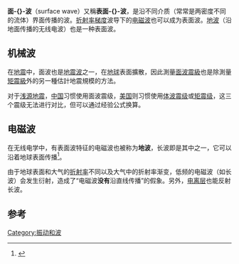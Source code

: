{{noteTA
|G1=Earthquake
}}
{{Expert|time=2015-12-14T03:56:07+00:00}}

'''面-{}-波'''（surface wave）又稱'''表面-{}-波'''，是沿不同介质（常常是两密度不同的流体）界面传播的波。[[折射率|折射率]][[梯度|梯度]]波导下的[[电磁波|电磁波]]也可以成为表面波。[[地波|地波]]（沿地面传播的无线电波）也是一种表面波。

==机械波==
在[[地震|地震]]中，面波也是[[地震波|地震波]]之一，在[[地球|地球]]表面擴散，因此測量[[面波震級|面波震級]]也是除測量[[矩震級|矩震級]]外的另一種估計地震規模的方法。

对于[[浅源地震|浅源地震]]，[[中国|中国]]习惯使用面波震级，[[美国|美国]]则习惯使用[[体波震级|体波震级]]或[[矩震级|矩震级]]，这三个震级无法进行对比，但可以通过经验公式换算。

==电磁波==
在无线电学中，有表面波特征的电磁波也被称为'''地波'''，长波即是其中之一，它可以沿着地球表面传播<ref>{{Cite web |url=http://www.linkwan.com/gb/wireless/tech/base/special.htm |title=存档副本 |access-date=2010-03-31 |archive-date=2021-02-19 |archive-url=https://web.archive.org/web/20210219192402/http://www.linkwan.com/gb/wireless/tech/base/special.htm |dead-url=no }}</ref>。

由于地球表面和大气的[[折射率|折射率]]不同以及大气中的折射率渐变，低频的电磁波（如长波）会发生衍射，造成了“电磁波'''没有'''沿直线传播”的假象。另外，[[电离层|电离层]]也能反射长波。

==参考==
<references/>

{{Earthquake}}
{{物理小作品}}
[[Category:振动和波|Category:振动和波]]